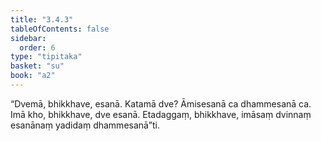 ```yaml
---
title: "3.4.3"
tableOfContents: false
sidebar:
  order: 6
type: "tipitaka"
basket: "su"
book: "a2"
---
```



<DynamicBreadcrumb />

<Division number="154" book="a2">

<Paragraph number="246" book="a2">
“Dvemā, bhikkhave, esanā. Katamā dve? Āmisesanā ca dhammesanā ca. Imā kho, bhikkhave, dve esanā. Etadaggaṃ, bhikkhave, imāsaṃ dvinnaṃ esanānaṃ yadidaṃ dhammesanā”ti.
</Paragraph>
</Division>